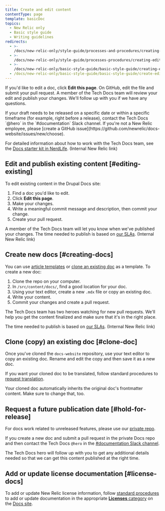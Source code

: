 ```yaml
---
title: Create and edit content
contentType: page
template: basicDoc
topics:
  - New Relic only
  - Basic style guide
  - Writing guidelines
redirects:
  - >-
    /docs/new-relic-only/style-guide/processes-and-procedures/creating-and-editing-content
  - >-
    /docs/new-relic-only/style-guide/processes-procedures/creating-editing-content
  - >-
    /docs/new-relic-only/basic-style-guide/basic-style-guide/creating-editing-content
  - /docs/new-relic-only/basic-style-guide/basic-style-guide/create-edit-content
---
```


If you'd like to edit a doc, click **Edit this page**. On GitHub, edit the file and submit your pull request. A member of the Tech Docs team will review your edit and publish your changes. We'll follow up with you if we have any questions.

<Callout variant="important">
  If your draft needs to be released on a specific date or within a specific timeframe (for example, right before a release), contact the Tech Docs `@hero` in the `#documentation` Slack channel. If you're not a New Relic employee, please [create a GitHub issue](https://github.com/newrelic/docs-website/issues/new/choose).
</Callout>

For detailed information about how to work with the Tech Docs team, see the [Docs starter kit in NerdLife](https://nerdlife.datanerd.us/new-relic/our-departments/product/experience-design/docs-starter-kit). (Internal New Relic link)

## Edit and publish existing content [#editing-existing]

To edit existing content in the Drupal Docs site:

1. Find a doc you'd like to edit.
2. Click **Edit this page**.
3. Make your changes. 
4. Write a meaningful commit message and description, then commit your change.
5. Create your pull request.

A member of the Tech Docs team will let you know when we've published your changes. The time needed to publish is based on [our SLAs](https://nerdlife.datanerd.us/new-relic/our-departments/product/experience-design/docs-starter-kit#jive_content_id_When_should_you_contact_us). (Internal New Relic link)

## Create new docs [#creating-docs]

You can use [article templates](/docs/new-relic-only/tech-writer-style-guide/article-templates) or [clone an existing doc](#clone-doc) as a template. To create a new doc:

1. Clone the repo on your computer.
2. In `/src/content/docs/`, find a good location for your doc.
3. Using your text editor, create a new `.mdx` file or copy an existing doc.
4. Write your content.
5. Commit your changes and create a pull request.

The Tech Docs team has two heroes watching for new pull requests. We'll help you get the content finalized and make sure that it's in the right place.

The time needed to publish is based on [our SLAs](https://nerdlife.datanerd.us/new-relic/docs-starter-kit#jive_content_id_When_should_you_contact_us). (Internal New Relic link)

## Clone (copy) an existing doc [#clone-doc]

Once you've cloned the `docs-website` repository, use your text editor to copy an existing doc. Rename and edit the copy and then save it as a new doc.

If you want your cloned doc to be translated, follow standard procedures to [request translation](/docs/new-relic-only/basic-style-guide/writing-guidelines/manage-translated-docs#request-translation).

Your cloned doc automatically inherits the original doc's frontmatter content. Make sure to change that, too.

## Request a future publication date [#hold-for-release]

For docs work related to unreleased features, please use our [private repo](https://github.com/newrelic/private-docs-site).

If you create a new doc and submit a pull request in the private Docs repo and then contact the Tech Docs `@hero` in the [#documentation Slack channel](https://newrelic.slack.com/messages/documentation/).

The Tech Docs hero will follow up with you to get any additional details needed so that we can get this content published at the right time.

## Add or update license documentation [#license-docs]

To add or update New Relic license information, follow [standard procedures](#editing-workflow) to add or update documentation in the appropriate [**Licenses** category](/docs/licenses) on the [Docs site](https://docs.newrelic.com).
